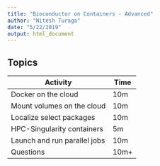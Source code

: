 ```yaml
---
title: "Bioconductor on Containers - Advanced"
author: "Nitesh Turaga"
date: "5/22/2019"
output: html_document
---
```


## Topics

| Activity                     | Time |
|------------------------------|------|
| Docker on the cloud          | 10m  |
| Mount volumes on the cloud   | 10m  |
| Localize select packages     | 10m  |
| HPC-Singularity containers   | 5m   |
| Launch and run parallel jobs | 10m  |
| Questions                    | 10m+ |
